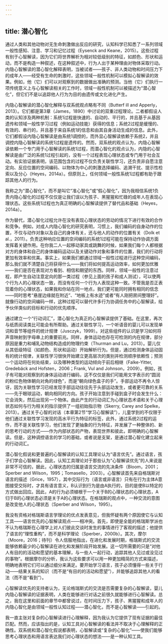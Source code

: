 ```yaml
---
---
---
```

title: 潜心智化
---




通过人类和其他动物对无生命刺激做出反应的研究，认知科学已知悉了一系列领域一般性感知、注意、学习和记忆过程（Eysenck and Keane，2015）。这些过程有别于心智解读，因为它们将世界解析为相对较低级别的特征，如颜色、形状和运动，而不是构造一种叙述，在这种叙述中，行为人出于某种理由对物体采取行动。内隐心智解读的潜心智化解释表明，当被试者——孩子、非人类动物和时间压力下的成年人——经受有生命的刺激时，这些领域一般性机制可以模拟心智解读的效果。例如，他（它）们可以对观察到的数据做出准确的预测。当他（它）们执行一项传统意义上与心智解读相关的工作时，领域一般性机制可以被描述为“潜心智化”，但它们不是以追踪他人行为为目的由遗传或文化进化产生。

内隐心智解读的潜心智化解释与双系统观点略有不同（Butterf ill and Apperly，2013）。它们都是第3章（James，1890）中讨论的双重过程理论。二者都假设人类的认知涉及两种机制：系统1过程是快速的、自动的、平行的，并且基于从基因遗传和领域一般性学习过程（例如运动技能）获得的信息；系统2过程是缓慢的、有效的、串行的，并且基于来自系统1的信息和由其自身活动生成的信息。此外，它们都假设内隐心智解读是由系统1调控的，而外显心智解读依赖于系统2，并且调控内隐心智解读的系统1过程是遗传的。然而，双系统的观点认为，内隐心智解读依赖一个专门用于心智解读的系统1过程，而潜心智化的观点认为，内隐的心智解读是由广泛的系统1过程引起的，没有一个过程表现心理状态或专门用于社会互动。有实验证据表明，该范围包含的过程不仅负责关联性学习，还负责非自愿注意定向、反应位置的空间编码、以物体为中心的刺激选择编码、追溯干扰、提示性检索以及分心（Heyes，2014a）。但原则上，任何领域一般性系统1过程都有助于跟踪其他人的行为。

我称之为“潜心智化”，而不是叫它“准心智化”或“假心智化”，因为我相信系统1负责内隐心智化的过程不仅仅是让我们误以为孩子、黑猩猩和忙碌的成年人在表现心理状态。这些系统1过程也为真正明确的心智解读提供了替代品和基础（Heyes，2014a）。

作为替代，潜心智化过程允许在没有表现心理状态的劳动的情况下进行有效的合作和竞争。例如，对成人内隐心智化的研究表明，习惯上，我们编码的自身动作的位置，不仅与动作对象以及自己的身体有关，还与他人的动作的位置有关（Dolk et al.，2011）。负责这种响应位置的空间编码的系统1过程可能在保持动作协调方面发挥着关键作用。在你我二人一起移动家具或跳舞的时候，如果我们每个人都根据对方的身体和自己的身体编码运动以及关键动作对象和事件的位置，我们的行动将更加有效率和优美。事实上，如果我们都通过领域一般性过程进行这种空间编码，那么我们就不清楚自己将获得什么——我们将如何提高运动效率，如何更加优雅——我们是否在表现对方看到、相信和期望的东西。同样，领域一般性的注意过程，即产生自动注意定向的那一类过程（参见上面的孩子和成人测试），可以使两个行为人的心理状态一致，而没有任何一个行为人表现这种一致。不管我是否正表现着你的心理状态，如果我和你站在同一地点，我们更可能同时拥有相同的信念——同时思考“悬崖边缘就在附近”、“地板上有水迹”或者“有人刚把房间整理好”。就像行动的空间编码一样，这种过程可以替代许多行为协调任务中的心智解读，给予伙伴类似的目标和行动的优先顺序。

通过建立一个“行动词汇”，潜心智化为真正的心智解读提供了基础。在这里，再次与纸质阅读类比可能会有所帮助。通过关联性学习，一个听语音的婴儿可以发现单词和音节等组件的统计规律（Jusczyk，1999）。对这些组件的认识是学习如何将声音映射到字母串上的重要前兆。同样，身体运动也存在可检测的内在规律，部分原因是重力和哺乳动物结构造成的物理约束（Thurman and Lu，2013）。婴儿仅从其低级特征（如颜色、形状和运动）开始解析行为。但是，通过检测身体运动固有的统计规律，关联性学习很快开始建立更高层次的类别并检测顺序依赖性；预测一个运动将在何处结束，以及哪种类型的运动倾向于前后相继（Falke-Yitter, Gredebäck and Hofsten，2006；Frank, Vul and Johnson，2009）。例如，孩子有可能对观察到的身体运动进行编码，这不仅仅是我们可能用文字表示的“圆润的粉红色物体朝向对角的绿色”，而是“朝向绿色盒子的手”。手部运动不再令人惊讶，因为关联性学习已经发现手部运动往往先于头部运动发生，或者更可靠的关系——先于眼球运动，朝向相同的方向。孩子开始注意到手碰到盒子时会发生什么：它会消失，然后出现另一个物体。由此产生的行动词汇为心理状态术语和关于心理状态如何与行为相关的指示提供了一组初始指示物（Skerry, Carey and Spelke，2013）。通过关于心智的对话（本章第2节“学习心智解读”），儿童学到的不仅限于他们通过关联性学习发现的高水平行为特征的标签，此外，通过系统2过程的运作，而不是关联性学习，他们发现了更抽象的行为特征，并发展了一种整体的、新的思考行动的方式——作为内部状态的产物，表现世界和彼此，即明确的心智解读。但是，这种调控语言的学习的基础，或者说是支架，是通过潜心智化建立起来的行动词汇。

潜心智化假说和更普遍的心智解读的认知工具理论认为“语言优先”。通过语言，孩子们学会心智解读。因此，认知工具理论对于那些认为“心智解读优先”的人来说是非常不可信的，据此，心理状态的归属是语言交流的先决条件（Bloom，2001；Sperber and Wilson，1995；Tomasello，2003）。心智解读首先来自格瑞斯对语言的描述（Grice，1957），其中交际行为（语言或非语言）只有在行为主体A意图接受交际时，才具有语言意义，B认识到行为是由A执行的，目的是使B以特定的方式做出回应。因此，A的行为必须植根于一个关于B的心理状态的心理状态，A归于B的心理状态必须是关于A的心理状态。在格瑞斯的观点中，一种交流的意图是改变他人的心理状态（Sperber and Wilson，1995）。

我没有资格对格瑞斯语言学理论的优点发表意见，但我怀疑有两个原因使它与认知工具——语言优先的心智解读观点——相冲突。首先，即使是全能的格瑞斯学派也不认为格瑞斯在心理学上对人们彼此交谈时发生的事情进行了客观的描述；他提供了语言的“理性重构”，而不是科学理论（Sperber，2000b）。其次，摩尔（Moore，2016；待刊）令人信服地指出，在进化和发展时期，格瑞斯式的交流能够依赖最少的心智解读在进化和发展阶段开始发展。这一切所需要的只是“对他人有目的的活动和愿望的基本理解，与一些人一起行动，追踪其他人见过或没见过的事物”。根据摩尔的分析，我认为这些要求可以用一种更加精简的方式来描述，明确地表明它们可以通过细分来满足。要开始学习语言，孩子必须懂得一些关于行动——结果关系的知识（而不是“有目的的活动和愿望”），并能够追踪其他人的看法（而不是“看到”）。

心智解读优先的支持者认为，无论格瑞斯式的交流是否需要复杂的心智解读，婴儿内隐心智解读的证据表明，人类在能够进行对话之前很久就能够进行心智解读。总之，我在这里和前面的章节中都曾说过，在时间压力下，孩子、黑猩猩和成年人的内隐心智化是由领域一般性认知过程——潜心智化，而不是心智解读——引起的。

我一直主张对复杂的心智解读进行心理解释，因为我认为它提供了现有证据的最佳匹配。然而，应该指出的是，认知工具对心智解读的看法并不取决于心理解释的正确性。双系统和潜心智化假说都表明，心智解读或“复杂的心智化”——使我们能够思考心理状态和用语言表达我们对心理状态的想法——是一种认知工具。